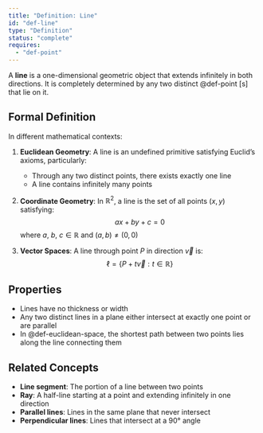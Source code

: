 ```yaml
---
title: "Definition: Line"
id: "def-line"
type: "Definition"
status: "complete"
requires:
  - "def-point"
---
```


A **line** is a one-dimensional geometric object that extends infinitely in both directions. It is completely determined by any two distinct @def-point[s] that lie on it.

## Formal Definition

In different mathematical contexts:

1. **Euclidean Geometry**: A line is an undefined primitive satisfying Euclid's axioms, particularly:
   - Through any two distinct points, there exists exactly one line
   - A line contains infinitely many points

2. **Coordinate Geometry**: In $\mathbb{R}^2$, a line is the set of all points $(x, y)$ satisfying:
   $$ax + by + c = 0$$
   where $a$, $b$, $c \in \mathbb{R}$ and $(a, b) \neq (0, 0)$

3. **Vector Spaces**: A line through point $P$ in direction $\vec{v}$ is:
   $$\ell = \{P + t\vec{v} : t \in \mathbb{R}\}$$

## Properties

- Lines have no thickness or width
- Any two distinct lines in a plane either intersect at exactly one point or are parallel
- In @def-euclidean-space, the shortest path between two points lies along the line connecting them

## Related Concepts

- **Line segment**: The portion of a line between two points
- **Ray**: A half-line starting at a point and extending infinitely in one direction
- **Parallel lines**: Lines in the same plane that never intersect
- **Perpendicular lines**: Lines that intersect at a 90° angle